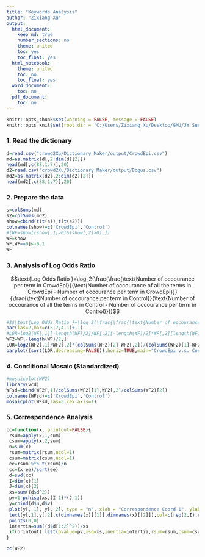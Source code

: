 ---
title: "Keywords Analysis"
author: "Zixiang Xu"
output:
  html_document:
    keep_md: true
    number_sections: no
    theme: united
    toc: yes
    toc_float: yes
  html_notebook:
    theme: united
    toc: no
    toc_float: yes
  word_document:
    toc: no
  pdf_document:
    toc: no
---

```{=html}
<style type="text/css">
    #header {
        text-align: center;
    }
</style>
```
```{r setup, include=FALSE}
knitr::opts_chunk$set(warning = FALSE, message = FALSE)
knitr::opts_knit$set(root.dir = 'C:/Users/Zixiang Xu/Desktop/GMU/JY Sun')
```

### 1. Read the dictionary
```{r}
d=read.csv("crowd2Xu/Dictionary Maker/output/CrowdEpi.csv")
md=as.matrix(d[,2:dim(d)[2]])
head(md[,c(88,1:7)],20)
d2=read.csv("crowd2Xu/Dictionary Maker/output/Bogus.csv")
md2=as.matrix(d2[,2:dim(d2)[2]])
head(md2[,c(88,1:7)],20)
```

### 2. Prepare the data
```{r}
s=colSums(md)
s2=colSums(md2)
show=cbind(t(t(s)),t(t(s2)))
colnames(show)=c('CrowdEpi','Control')
#(WF=show[(show[,1]>0)&(show[,2]>0),])
WF=show
WF[WF==0]<-0.1
WF
```

### 3. Analysis of Log Odds Ratio
$$\text{Log Odds Ratio }=\log_2(\frac{\frac{\text{Number of occourance per term in CrowdEpi}}{\text{Number of occourance of all the terms in CrowdEpi - Number of occourance per term in CrowdEpi}}}{\frac{\text{Number of occourance per term in Control}}{\text{Number of occourance of all the terms in Control - Number of occourance per term in Control}}})$$
```{r fig.height=25, fig.width=10}
#$$\text{Log Odds Ratio }=\log_2(\frac{\frac{\text{Number of occourance per term for CrowdEpi}}{\text{Number of total words for CrowdEpi}}}{\frac{\text{Number of occourance per term for Bogus}}{\text{Number of total words for Bogus}}})$$
par(las=2,mar=c(5,7,4,1)+.1)
#LOR=log2(WF[,1][-length(WF)/2]/WF[,2][-length(WF)/2]*WF[,2][length(WF)/2]/WF[,1][length(WF)/2])
WF2=WF[-length(WF)/2,]
LOR=log2(WF2[,1]/WF2[,2]*(colSums(WF2)[2]-WF2[,2])/(colSums(WF2)[1]-WF2[,1]))
barplot((sort(LOR,decreasing=FALSE)),horiz=TRUE,main="CrowdEpi v.s. Control")
```

### 4. Conditional Mosaic (Standardized)
```{r fig.height=15, fig.width=40}
#mosaicplot(WF2)
library(vcd)
WFsd=cbind(WF2[,1]/colSums(WF2)[1],WF2[,2]/colSums(WF2)[2])
colnames(WFsd)=c('CrowdEpi','Control')
mosaicplot(WFsd,las=3,cex.axis=1)
```



### 5. Correspondence Analysis
```{r fig.height=10, fig.width=10}
cc=function(x, printout=FALSE){
 rsum=apply(x,1,sum)
 csum=apply(x,2,sum)
 n=sum(x)
 rsum=matrix(rsum,ncol=1)
 csum=matrix(csum,ncol=1)
 ee=rsum %*% t(csum)/n
 cc=(x-ee)/sqrt(ee)
 d=svd(cc)
 I=dim(x)[1]
 J=dim(x)[2]
 xs=sum((d$d^2))
 pv=1-pchisq(xs,(I-1)*(J-1))
 y=rbind(d$u,d$v)
 plot(y[, 1], y[, 2], type = "n", xlab = "Correspondence Coord 1", ylab = "Correspondence Coord 2")
 text(y[,1],y[,2],c(dimnames(x)[[1]],dimnames(x)[[2]]),col=c(rep(2,I),rep(3,J)),cex=0.75)
 points(0,0)
 intertia=sum((d$d[1:2]^2))/xs
 if(printout) list(pvalue=pv,xsq=xs,inertia=intertia,rsum=rsum,csum=csum)
}

cc(WF2)
```






